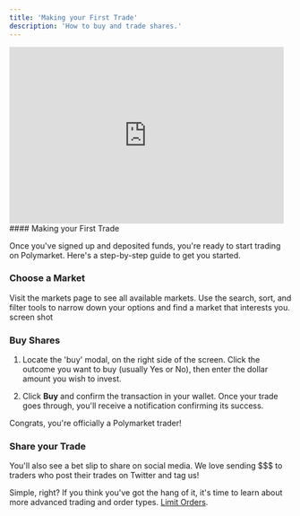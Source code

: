 ```yaml
---
title: 'Making your First Trade'
description: 'How to buy and trade shares.' 
---
```

<iframe width="490" height="315" src="https://www.youtube.com/embed/1lFgkHLqo28?si=i7e61-roRsOVeRMW" title="YouTube video player" frameborder="0" allow="accelerometer; autoplay; clipboard-write; encrypted-media; gyroscope; picture-in-picture; web-share" referrerpolicy="strict-origin-when-cross-origin" allowfullscreen></iframe>
#### Making your First Trade 

Once you've signed up and deposited funds, you're ready to start trading on Polymarket. Here's a step-by-step guide to get you started. 

### Choose a Market

Visit the markets page to see all available markets. Use the search, sort, and filter tools to narrow down your options and find a market that interests you.
screen shot

### Buy Shares  
1. Locate the 'buy' modal, on the right side of the screen. Click the outcome you want to buy (usually Yes or No), then enter the dollar amount you wish to invest.


2. Click **Buy** and confirm the transaction in your wallet. Once your trade goes through, you'll receive a notification confirming its success.

Congrats, you're officially a Polymarket trader! 


### Share your Trade
You'll also see a bet slip to share on social media. We love sending $$$ to traders who post their trades on Twitter and tag us!


Simple, right? If you think you've got the hang of it, it's time to learn about more advanced trading and order types. [Limit Orders]().
